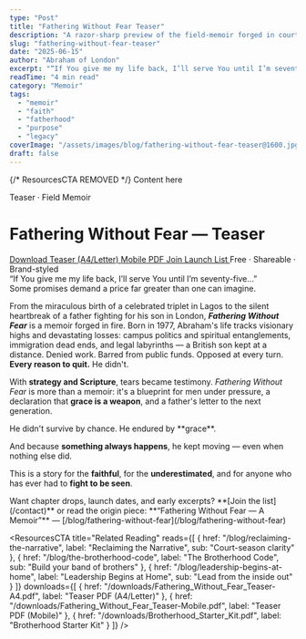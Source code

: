 ```yaml
---
type: "Post"
title: "Fathering Without Fear Teaser"
description: "A razor-sharp preview of the field-memoir forged in courts and prayer rooms—grace as a weapon, presence under pressure, and a father's refusal to disappear."
slug: "fathering-without-fear-teaser"
date: "2025-06-15"
author: "Abraham of London"
excerpt: "“If You give me my life back, I’ll serve You until I’m seventy-five…” Some promises demand a price greater than we imagine."
readTime: "4 min read"
category: "Memoir"
tags:
  - "memoir"
  - "faith"
  - "fatherhood"
  - "purpose"
  - "legacy"
coverImage: "/assets/images/blog/fathering-without-fear-teaser@1600.jpg"
draft: false
---
```


{/* ResourcesCTA REMOVED */}
<BrandFrame title="Legacy Tips" subtitle="Key Advice">
  Content here
</BrandFrame>

<HeroEyebrow>Teaser · Field Memoir</HeroEyebrow>

# Fathering Without Fear — Teaser

<div className="not-prose mt-4 mb-6 rounded-xl border border-lightGrey bg-warmWhite/70 p-4 shadow-card">
  <div className="flex flex-wrap items-center gap-3">
    <a href="/downloads/Fathering_without_fear_teaser_A4.pdf" className="aol-btn rounded-full px-4 py-2"> Download Teaser (A4/Letter) </a>
    <a href="/downloads/Fathering_without_fear_teaser_Mobile.pdf" className="rounded-full border border-lightGrey px-4 py-2 text-sm hover:bg-warmWhite"> Mobile PDF </a>
    <a href="/contact" className="rounded-full border border-lightGrey px-4 py-2 text-sm hover:bg-warmWhite"> Join Launch List </a>
    <span className="text-xs text-[color:var(--color-on-secondary)/0.6]">Free · Shareable · Brand-styled</span>
  </div>
</div>

<PullLine>
  “If You give me my life back, I’ll serve You until I’m seventy-five…” <br /> Some promises demand a price far greater than one can imagine.
</PullLine>

From the miraculous birth of a celebrated triplet in Lagos to the silent heartbreak of a father fighting for his son in London, **_Fathering Without Fear_** is a memoir forged in fire. Born in 1977, Abraham's life tracks visionary highs and devastating losses: campus politics and spiritual entanglements, immigration dead ends, and legal labyrinths — a British son kept at a distance. Denied work. Barred from public funds. Opposed at every turn. **Every reason to quit.** He didn't.

<Rule />

With **strategy and Scripture**, tears became testimony. *Fathering Without Fear* is more than a memoir: it's a blueprint for men under pressure, a declaration that **grace is a weapon**, and a father's letter to the next generation.

<PullLine subtle>
  He didn't survive by chance. He endured by **grace**.
</PullLine>

And because **something always happens**, he kept moving — even when nothing else did.

<Rule />

This is a story for the **faithful**, for the **underestimated**, and for anyone who has ever had to **fight to be seen**.

<Note tone="key" title="Stay in the loop">
  Want chapter drops, launch dates, and early excerpts? **[Join the list](/contact)** or read the origin piece: **“Fathering Without Fear — A Memoir”** — [/blog/fathering-without-fear](/blog/fathering-without-fear)
</Note>

<ResourcesCTA title="Related Reading" reads={[
  { href: "/blog/reclaiming-the-narrative", label: "Reclaiming the Narrative", sub: "Court-season clarity" },
  { href: "/blog/the-brotherhood-code", label: "The Brotherhood Code", sub: "Build your band of brothers" },
  { href: "/blog/leadership-begins-at-home", label: "Leadership Begins at Home", sub: "Lead from the inside out" }
]} downloads={[
  { href: "/downloads/Fathering_Without_Fear_Teaser-A4.pdf", label: "Teaser PDF (A4/Letter)" },
  { href: "/downloads/Fathering_Without_Fear_Teaser-Mobile.pdf", label: "Teaser PDF (Mobile)" },
  { href: "/downloads/Brotherhood_Starter_Kit.pdf", label: "Brotherhood Starter Kit" }
]} />

<ShareRow text="Fathering Without Fear — a field-memoir forged in courtrooms and prayer rooms. Read the teaser & grab the PDFs." hashtags="Fatherhood,Faith,Legacy" />


